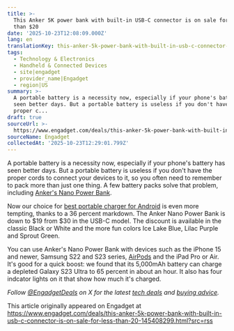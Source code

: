 ```yaml
---
title: >-
  This Anker 5K power bank with built-in USB-C connector is on sale for less
  than $20
date: '2025-10-23T12:08:09.000Z'
lang: en
translationKey: this-anker-5k-power-bank-with-built-in-usb-c-connector-is-on
tags:
  - Technology & Electronics
  - Handheld & Connected Devices
  - site|engadget
  - provider_name|Engadget
  - region|US
summary: >-
  A portable battery is a necessity now, especially if your phone's battery has
  seen better days. But a portable battery is useless if you don't have the
  proper c...
draft: true
sourceUrl: >-
  https://www.engadget.com/deals/this-anker-5k-power-bank-with-built-in-usb-c-connector-is-on-sale-for-less-than-20-145408299.html?src=rss
sourceName: Engadget
collectedAt: '2025-10-23T12:29:01.799Z'
---
```

A portable battery is a necessity now, especially if your phone's battery has seen better days. But a portable battery is useless if you don't have the proper cords to connect your devices to it, so you often need to remember to pack more than just one thing. A few battery packs solve that problem, including [Anker's Nano Power Bank](https://shopping.yahoo.com/rdlw?merchantId=63045c63-8df1-46e8-bdd0-1716edf6ace5&itemId=amazon_B0C6XK77HJ&siteId=us-engadget&pageId=1p-autolink&contentUuid=b69ef8fd-c929-449d-8064-4d8fb2e0824b&featureId=text-link&merchantName=Amazon+Canada&linkText=Anker%27s+Nano+Power+Bank&custData=eyJzb3VyY2VOYW1lIjoiV2ViLURlc2t0b3AtVmVyaXpvbiIsImxhbmRpbmdVcmwiOiJodHRwczovL3d3dy5hbWF6b24uY29tL0Fua2VyLUZvbGRhYmxlLUNvbm5lY3Rvci1Qb3J0YWJsZS1DaGFyZ2VyL2RwL0IwQzZYSzc3SEo_dGFnPWdkZ3QwYy0yMCIsImNvbnRlbnRVdWlkIjoiYjY5ZWY4ZmQtYzkyOS00NDlkLTgwNjQtNGQ4ZmIyZTA4MjRiIiwib3JpZ2luYWxVcmwiOiJodHRwczovL3d3dy5hbWF6b24uY29tL0Fua2VyLUZvbGRhYmxlLUNvbm5lY3Rvci1Qb3J0YWJsZS1DaGFyZ2VyL2RwL0IwQzZYSzc3SEoiLCJkeW5hbWljQ2VudHJhbFRyYWNraW5nSWQiOnRydWUsInNpdGVJZCI6InVzLWVuZ2FkZ2V0IiwicGFnZUlkIjoiMXAtYXV0b2xpbmsiLCJmZWF0dXJlSWQiOiJ0ZXh0LWxpbmsifQ&signature=AQAAAXDtl8mSis7Innah_ZPcmHZs9W-jBEv3gAHKHeTbniuR&gcReferrer=https%3A%2F%2Fwww.amazon.com%2FAnker-Foldable-Connector-Portable-Charger%2Fdp%2FB0C6XK77HJ).

Now our choice for [best portable charger for Android](https://www.engadget.com/computing/accessories/best-power-bank-143048526.html) is even more tempting, thanks to a 36 percent markdown. The Anker Nano Power Bank is down to $19 from $30 in the USB-C model. The discount is available in the classic Black or White and the more fun colors Ice Lake Blue, Lilac Purple and Sprout Green. 

You can use Anker's Nano Power Bank with devices such as the iPhone 15 and newer, Samsung S22 and S23 series, [AirPods](https://www.engadget.com/audio/headphones/best-airpods-100041810.html) and the iPad Pro or Air. It's good for a quick boost: we found that its 5,000mAh battery can charge a depleted Galaxy S23 Ultra to 65 percent in about an hour. It also has four indcator lights on it that show how much it's charged. 

_Follow_ [_@EngadgetDeals_](https://twitter.com/EngadgetDeals) _on X for the latest_ [_tech deals_](https://www.engadget.com/deals/) _and_ [_buying advice_](https://www.engadget.com/best-tech/)_._

This article originally appeared on Engadget at https://www.engadget.com/deals/this-anker-5k-power-bank-with-built-in-usb-c-connector-is-on-sale-for-less-than-20-145408299.html?src=rss
